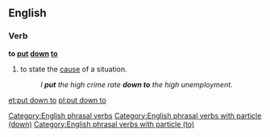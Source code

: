 ==English==

===Verb===
'''to [[put]] [[down]] [[to]]'''

# {{context|idiomatic}} to state the [[cause]] of a situation.
#: ''I '''put''' the high crime rate '''down to''' the high unemployment.''

[[Category:English phrasal verbs]]
[[Category:English phrasal verbs with particle (down)]]
[[Category:English phrasal verbs with particle (to)]]

[[et:put down to]]
[[pl:put down to]]